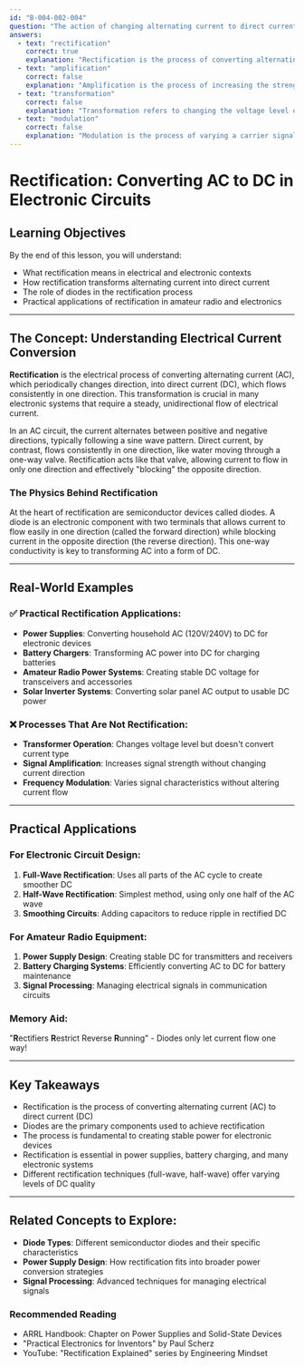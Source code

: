 ```yaml
---
id: "B-004-002-004"
question: "The action of changing alternating current to direct current is called:"
answers:
  - text: "rectification"
    correct: true
    explanation: "Rectification is the process of converting alternating current (AC) into direct current (DC) by allowing current to flow in only one direction. This is a fundamental process in electronics, particularly in power supplies and many electronic circuits that require steady, unidirectional current. The process typically involves using diodes to block the negative half of the AC waveform, creating a pulsating DC signal that can be further smoothed using capacitors."
  - text: "amplification"
    correct: false
    explanation: "Amplification is the process of increasing the strength or amplitude of an electrical signal, not changing its current type. In electronic circuits, amplification involves using active components like transistors or vacuum tubes to boost the power or voltage of a signal, which is crucial in audio, radio, and many other electronic applications."
  - text: "transformation"
    correct: false
    explanation: "Transformation refers to changing the voltage level of an alternating current using a transformer, which uses electromagnetic induction to step voltage up or down. While transformers are essential in power distribution and many electronic circuits, they do not convert AC to DC - they work exclusively with alternating current."
  - text: "modulation"
    correct: false
    explanation: "Modulation is the process of varying a carrier signal's characteristics (such as amplitude, frequency, or phase) to encode information. It's a fundamental technique in radio communications, used to transmit voice, data, or other signals over radio frequencies. Modulation changes how a signal carries information, not its current type."
---
```


# Rectification: Converting AC to DC in Electronic Circuits

## Learning Objectives
By the end of this lesson, you will understand:
- What rectification means in electrical and electronic contexts
- How rectification transforms alternating current into direct current
- The role of diodes in the rectification process
- Practical applications of rectification in amateur radio and electronics

---

## The Concept: Understanding Electrical Current Conversion

**Rectification** is the electrical process of converting alternating current (AC), which periodically changes direction, into direct current (DC), which flows consistently in one direction. This transformation is crucial in many electronic systems that require a steady, unidirectional flow of electrical current.

In an AC circuit, the current alternates between positive and negative directions, typically following a sine wave pattern. Direct current, by contrast, flows consistently in one direction, like water moving through a one-way valve. Rectification acts like that valve, allowing current to flow in only one direction and effectively "blocking" the opposite direction.

### The Physics Behind Rectification

At the heart of rectification are semiconductor devices called diodes. A diode is an electronic component with two terminals that allows current to flow easily in one direction (called the forward direction) while blocking current in the opposite direction (the reverse direction). This one-way conductivity is key to transforming AC into a form of DC.

---

## Real-World Examples

### ✅ Practical Rectification Applications:
- **Power Supplies**: Converting household AC (120V/240V) to DC for electronic devices
- **Battery Chargers**: Transforming AC power into DC for charging batteries
- **Amateur Radio Power Systems**: Creating stable DC voltage for transceivers and accessories
- **Solar Inverter Systems**: Converting solar panel AC output to usable DC power

### ❌ Processes That Are Not Rectification:
- **Transformer Operation**: Changes voltage level but doesn't convert current type
- **Signal Amplification**: Increases signal strength without changing current direction
- **Frequency Modulation**: Varies signal characteristics without altering current flow

---

## Practical Applications

### For Electronic Circuit Design:
1. **Full-Wave Rectification**: Uses all parts of the AC cycle to create smoother DC
2. **Half-Wave Rectification**: Simplest method, using only one half of the AC wave
3. **Smoothing Circuits**: Adding capacitors to reduce ripple in rectified DC

### For Amateur Radio Equipment:
1. **Power Supply Design**: Creating stable DC for transmitters and receivers
2. **Battery Charging Systems**: Efficiently converting AC to DC for battery maintenance
3. **Signal Processing**: Managing electrical signals in communication circuits

### Memory Aid:
"**R**ectifiers **R**estrict Reverse **R**unning" - Diodes only let current flow one way!

---

## Key Takeaways

- Rectification is the process of converting alternating current (AC) to direct current (DC)
- Diodes are the primary components used to achieve rectification
- The process is fundamental to creating stable power for electronic devices
- Rectification is essential in power supplies, battery charging, and many electronic systems
- Different rectification techniques (full-wave, half-wave) offer varying levels of DC quality

---

## Related Concepts to Explore:
- **Diode Types**: Different semiconductor diodes and their specific characteristics
- **Power Supply Design**: How rectification fits into broader power conversion strategies
- **Signal Processing**: Advanced techniques for managing electrical signals

### Recommended Reading
- ARRL Handbook: Chapter on Power Supplies and Solid-State Devices
- "Practical Electronics for Inventors" by Paul Scherz
- YouTube: "Rectification Explained" series by Engineering Mindset